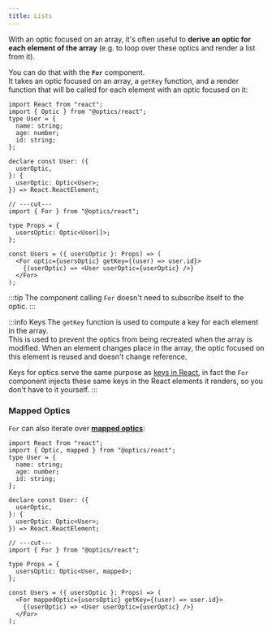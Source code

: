 ```yaml
---
title: Lists
---
```


With an optic focused on an array, it's often useful to **derive an optic for each element of the array** (e.g. to loop over these optics and render a list from it).

You can do that with the **`For`** component.  
It takes an optic focused on an array, a `getKey` function,
and a render function that will be called for each element with an optic focused on it:

```tsx twoslash
import React from "react";
import { Optic } from "@optics/react";
type User = {
  name: string;
  age: number;
  id: string;
};

declare const User: ({
  userOptic,
}: {
  userOptic: Optic<User>;
}) => React.ReactElement;

// ---cut---
import { For } from "@optics/react";

type Props = {
  usersOptic: Optic<User[]>;
};

const Users = ({ usersOptic }: Props) => (
  <For optic={usersOptic} getKey={(user) => user.id}>
    {(userOptic) => <User userOptic={userOptic} />}
  </For>
);
```

:::tip
The component calling `For` doesn't need to subscribe itself to the optic.
:::

:::info Keys
The `getKey` function is used to compute a key for each element in the array.  
This is used to prevent the optics from being recreated when the array is modified. When an
element changes place in the array, the optic focused on this element is reused and doesn't change reference.

Keys for optics serve the same purpose as [keys in React](https://react.dev/learn/rendering-lists#keeping-list-items-in-order-with-key),
in fact the `For` component injects these same keys in the React elements it renders, so you don't have to it yourself.
:::

### Mapped Optics

`For` can also iterate over [**mapped optics**](../map_reduce):

```tsx twoslash
import React from "react";
import { Optic, mapped } from "@optics/react";
type User = {
  name: string;
  age: number;
  id: string;
};

declare const User: ({
  userOptic,
}: {
  userOptic: Optic<User>;
}) => React.ReactElement;

// ---cut---
import { For } from "@optics/react";

type Props = {
  usersOptic: Optic<User, mapped>;
};

const Users = ({ usersOptic }: Props) => (
  <For mappedOptic={usersOptic} getKey={(user) => user.id}>
    {(userOptic) => <User userOptic={userOptic} />}
  </For>
);
```
